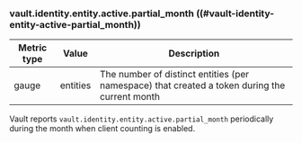 ### vault.identity.entity.active.partial_month ((#vault-identity-entity-active-partial_month))

Metric type | Value    | Description
----------- | -------- | -----------
gauge       | entities | The number of distinct entities (per namespace) that created a token during the current month

Vault reports `vault.identity.entity.active.partial_month` periodically during
the month when client counting is enabled.